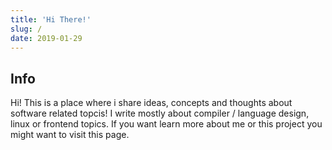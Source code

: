 ```yaml
---
title: 'Hi There!'
slug: /
date: 2019-01-29
---
```




<LatestArticles />

## Info

Hi! This is a place where i share ideas, concepts and
thoughts about software related topcis! I write mostly
about compiler / language design, linux or frontend topics.
If you want learn more about me or this project you might
want to visit <Link to="/about">this</Link> page.
